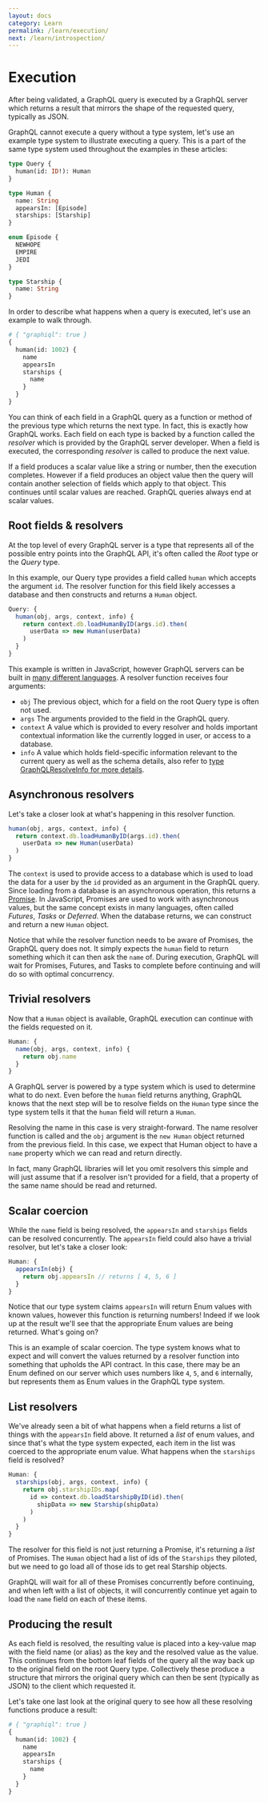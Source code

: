 ```yaml
---
layout: docs
category: Learn
permalink: /learn/execution/
next: /learn/introspection/
---
```


# Execution

After being validated, a GraphQL query is executed by a GraphQL server which returns a result that mirrors the shape of the requested query, typically as JSON.

GraphQL cannot execute a query without a type system, let's use an example type system to illustrate executing a query. This is a part of the same type system used throughout the examples in these articles:

```graphql
type Query {
  human(id: ID!): Human
}

type Human {
  name: String
  appearsIn: [Episode]
  starships: [Starship]
}

enum Episode {
  NEWHOPE
  EMPIRE
  JEDI
}

type Starship {
  name: String
}
```

In order to describe what happens when a query is executed, let's use an example to walk through.

```graphql
# { "graphiql": true }
{
  human(id: 1002) {
    name
    appearsIn
    starships {
      name
    }
  }
}
```

You can think of each field in a GraphQL query as a function or method of the previous type which returns the next type. In fact, this is exactly how GraphQL works. Each field on each type is backed by a function called the _resolver_ which is provided by the GraphQL server developer. When a field is executed, the corresponding _resolver_ is called to produce the next value.

If a field produces a scalar value like a string or number, then the execution completes. However if a field produces an object value then the query will contain another selection of fields which apply to that object. This continues until scalar values are reached. GraphQL queries always end at scalar values.

## Root fields & resolvers

At the top level of every GraphQL server is a type that represents all of the possible entry points into the GraphQL API, it's often called the _Root_ type or the _Query_ type.

In this example, our Query type provides a field called `human` which accepts the argument `id`. The resolver function for this field likely accesses a database and then constructs and returns a `Human` object.

```js
Query: {
  human(obj, args, context, info) {
    return context.db.loadHumanByID(args.id).then(
      userData => new Human(userData)
    )
  }
}
```

This example is written in JavaScript, however GraphQL servers can be built in [many different languages](/code/). A resolver function receives four arguments:

- `obj` The previous object, which for a field on the root Query type is often not used.
- `args` The arguments provided to the field in the GraphQL query.
- `context` A value which is provided to every resolver and holds important contextual information like the currently logged in user, or access to a database.
- `info` A value which holds field-specific information relevant to the current query as well as the schema details, also refer to [type GraphQLResolveInfo for more details](/graphql-js/type/#graphqlobjecttype).

## Asynchronous resolvers

Let's take a closer look at what's happening in this resolver function.

```js
human(obj, args, context, info) {
  return context.db.loadHumanByID(args.id).then(
    userData => new Human(userData)
  )
}
```

The `context` is used to provide access to a database which is used to load the data for a user by the `id` provided as an argument in the GraphQL query. Since loading from a database is an asynchronous operation, this returns a [Promise](https://developer.mozilla.org/en-US/docs/Web/JavaScript/Reference/Global_Objects/Promise). In JavaScript, Promises are used to work with asynchronous values, but the same concept exists in many languages, often called _Futures_, _Tasks_ or _Deferred_. When the database returns, we can construct and return a new `Human` object.

Notice that while the resolver function needs to be aware of Promises, the GraphQL query does not. It simply expects the `human` field to return something which it can then ask the `name` of. During execution, GraphQL will wait for Promises, Futures, and Tasks to complete before continuing and will do so with optimal concurrency.

## Trivial resolvers

Now that a `Human` object is available, GraphQL execution can continue with the fields requested on it.

```js
Human: {
  name(obj, args, context, info) {
    return obj.name
  }
}
```

A GraphQL server is powered by a type system which is used to determine what to do next. Even before the `human` field returns anything, GraphQL knows that the next step will be to resolve fields on the `Human` type since the type system tells it that the `human` field will return a `Human`.

Resolving the name in this case is very straight-forward. The name resolver function is called and the `obj` argument is the `new Human` object returned from the previous field. In this case, we expect that Human object to have a `name` property which we can read and return directly.

In fact, many GraphQL libraries will let you omit resolvers this simple and will just assume that if a resolver isn't provided for a field, that a property of the same name should be read and returned.

## Scalar coercion

While the `name` field is being resolved, the `appearsIn` and `starships` fields can be resolved concurrently. The `appearsIn` field could also have a trivial resolver, but let's take a closer look:

```js
Human: {
  appearsIn(obj) {
    return obj.appearsIn // returns [ 4, 5, 6 ]
  }
}
```

Notice that our type system claims `appearsIn` will return Enum values with known values, however this function is returning numbers! Indeed if we look up at the result we'll see that the appropriate Enum values are being returned. What's going on?

This is an example of scalar coercion. The type system knows what to expect and will convert the values returned by a resolver function into something that upholds the API contract. In this case, there may be an Enum defined on our server which uses numbers like `4`, `5`, and `6` internally, but represents them as Enum values in the GraphQL type system.

## List resolvers

We've already seen a bit of what happens when a field returns a list of things with the `appearsIn` field above. It returned a _list_ of enum values, and since that's what the type system expected, each item in the list was coerced to the appropriate enum value. What happens when the `starships` field is resolved?

```js
Human: {
  starships(obj, args, context, info) {
    return obj.starshipIDs.map(
      id => context.db.loadStarshipByID(id).then(
        shipData => new Starship(shipData)
      )
    )
  }
}
```

The resolver for this field is not just returning a Promise, it's returning a _list_ of Promises. The `Human` object had a list of ids of the `Starships` they piloted, but we need to go load all of those ids to get real Starship objects.

GraphQL will wait for all of these Promises concurrently before continuing, and when left with a list of objects, it will concurrently continue yet again to load the `name` field on each of these items.

## Producing the result

As each field is resolved, the resulting value is placed into a key-value map with the field name (or alias) as the key and the resolved value as the value. This continues from the bottom leaf fields of the query all the way back up to the original field on the root Query type. Collectively these produce a structure that mirrors the original query which can then be sent (typically as JSON) to the client which requested it.

Let's take one last look at the original query to see how all these resolving functions produce a result:

```graphql
# { "graphiql": true }
{
  human(id: 1002) {
    name
    appearsIn
    starships {
      name
    }
  }
}
```
